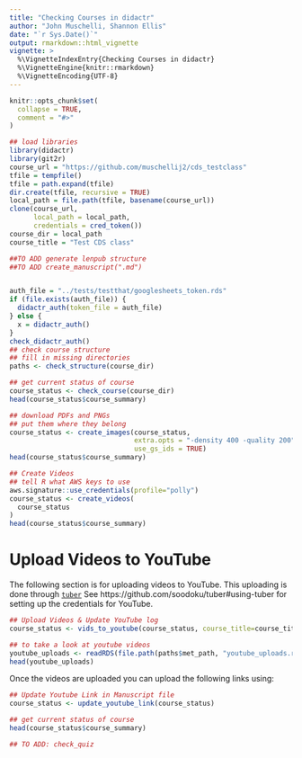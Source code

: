 ```yaml
---
title: "Checking Courses in didactr"
author: "John Muschelli, Shannon Ellis"
date: "`r Sys.Date()`"
output: rmarkdown::html_vignette
vignette: >
  %\VignetteIndexEntry{Checking Courses in didactr}
  %\VignetteEngine{knitr::rmarkdown}
  %\VignetteEncoding{UTF-8}
---
```


```r
knitr::opts_chunk$set(
  collapse = TRUE,
  comment = "#>"
)
```

```r
## load libraries
library(didactr)
library(git2r)
course_url = "https://github.com/muschellij2/cds_testclass"
tfile = tempfile()
tfile = path.expand(tfile)
dir.create(tfile, recursive = TRUE)
local_path = file.path(tfile, basename(course_url))
clone(course_url, 
      local_path = local_path, 
      credentials = cred_token())
course_dir = local_path
course_title = "Test CDS class"

##TO ADD generate lenpub structure
##TO ADD create_manuscript(".md")


auth_file = "../tests/testthat/googlesheets_token.rds"
if (file.exists(auth_file)) {
  didactr_auth(token_file = auth_file)
} else {
  x = didactr_auth()
}
check_didactr_auth()
## check course structure
## fill in missing directories
paths <- check_structure(course_dir)

## get current status of course
course_status <- check_course(course_dir)
head(course_status$course_summary)

## download PDFs and PNGs
## put them where they belong
course_status <- create_images(course_status, 
                               extra.opts = "-density 400 -quality 200",
                               use_gs_ids = TRUE)
head(course_status$course_summary)
```

```r
## Create Videos
## tell R what AWS keys to use
aws.signature::use_credentials(profile="polly")
course_status <- create_videos(
  course_status
)
head(course_status$course_summary)
```


# Upload Videos to YouTube

The following section is for uploading videos to YouTube.  This uploading is done through [`tuber`](https://github.com/soodoku/tuber)  See https://github.com/soodoku/tuber#using-tuber for setting up the credentials for YouTube.  

```r
## Upload Videos & Update YouTube log
course_status <- vids_to_youtube(course_status, course_title=course_title)

## to take a look at youtube videos
youtube_uploads <- readRDS(file.path(paths$met_path, "youtube_uploads.rds"))
head(youtube_uploads)

```

Once the videos are uploaded you can upload the following links using:

```r
## Update Youtube Link in Manuscript file
course_status <- update_youtube_link(course_status)

## get current status of course
head(course_status$course_summary)

## TO ADD: check_quiz
```
